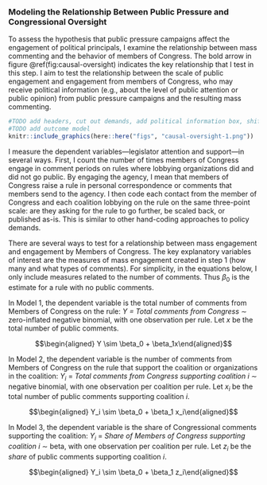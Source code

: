 <!-- Add back in data section when this is a stand-alone chapter again --> 

### Modeling the Relationship Between Public Pressure and Congressional Oversight

To assess the hypothesis that public pressure campaigns affect the engagement of
political principals, I examine the relationship between mass commenting
and the behavior of members of Congress.
The bold arrow in figure \@ref(fig:causal-oversight) indicates the key relationship
that I test in this step. I aim to test the relationship between the scale of
public engagement and engagement from members of Congress, who may
receive political information (e.g., about the level of public attention or public opinion) from public pressure campaigns and the resulting mass commenting.

```r
#TODO add headers, cut out demands, add political information box, shift principal comments over
#TODO add outcome model
knitr::include_graphics(here::here("figs", "causal-oversight-1.png"))
```



I measure the dependent variables---legislator attention and support---in several ways. First, I count the number of times members of Congress
engage in comment
periods on rules where lobbying organizations did and did not go public.
By engaging the agency, I mean that members of Congress raise a rule in
personal correspondence or comments that members send to the agency. I
then code each contact from the member of Congress and each coalition
lobbying on the rule on the same three-point scale: are they asking for
the rule to go further, be scaled back, or published as-is. This is
similar to other hand-coding approaches to policy demands. <!--Next, I use
text analysis to compare the sentiment and rhetoric (phrases and word
frequencies) used by legislators to the language used by each coalition.-->




There are several ways to test for a relationship between mass
engagement and engagement by Members of Congress. The key explanatory
variables of interest are the measures of mass engagement created in
step 1 (how many and what types of comments). For simplicity, in the
equations below, I only include measures related to the number of
comments. Thus $\beta_0$ is the estimate for a rule with no public
comments.

In Model 1, the dependent variable is the total number of comments from
Members of Congress on the rule: *$Y$ = Total comments from Congress*
$\sim$ zero-inflated negative binomial, with one observation per rule.
Let $x$ be the total number of public comments.

$$\begin{aligned}
    Y \sim \beta_0 + \beta_1x\end{aligned}$$

In Model 2, the dependent variable is the number of comments from
Members of Congress on the rule that support the coalition or
organizations in the coalition: $Y_i$ = *Total comments from Congress
supporting coalition $i$* $\sim$ negative binomial, with one observation
per coalition per rule. Let $x_i$ be the total number of public comments
supporting coalition $i$.

$$\begin{aligned}
    Y_i \sim \beta_0 + \beta_1 x_i\end{aligned}$$

In Model 3, the dependent variable is the share of Congressional
comments supporting the coalition: $Y_i$ = *Share of Members of Congress
supporting coalition $i$* $\sim$ beta, with one observation per
coalition per rule. Let $z_i$ be the *share* of public comments
supporting coalition $i$.

$$\begin{aligned}
    Y_i \sim \beta_0 + \beta_1 z_i\end{aligned}$$
<!--
In Model 4, the dependent variable is the rhetorical similarity between
comments of each coalition $i$ and each member of Congress $j$:
$Y_{ij}$ = *Text similarity score between legislator comment and
coalition $i$ texts*, with one observation per legislator comment per
coalition. Let $z_i$ be the share of public comments supporting
coalition $i$.

$$\begin{aligned}
    Y_{ij} ~ \sim \beta_0 + \beta_1 z_i\end{aligned}$$

#### Limitations.

One challenge is controlling for rule salience, which may affect
both public and legislator attention (indeed, both are endogenous to
rule salience). Another challenge will be controlling for latent public
opinion, which may usually, but not exclusively, be revealed to
legislators through mass engagement.

-->

